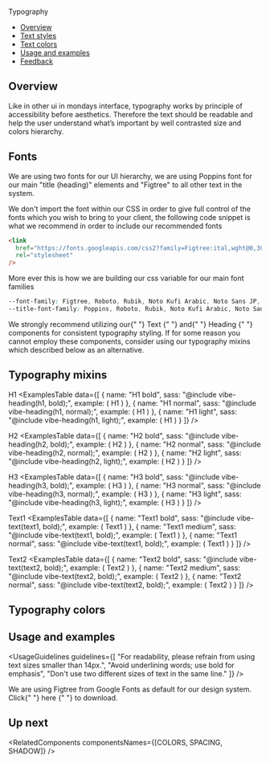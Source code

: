 
<Meta title="Foundations/Typography1" />

<!--- Component documentation -->

<ComponentName withFoundationBackground>Typography</ComponentName>

- [Overview](#overview)
- [Text styles](#text-styles)
- [Text colors](#text-colors)
- [Usage and examples](#usage-and-examples)
- [Feedback](#feedback)

## Overview

Like in other ui in mondays interface, typography works by principle of accessibility before aesthetics.
Therefore the text should be readable and help the user understand what’s important by well contrasted size and colors hierarchy.

## Fonts

We are using two fonts for our UI hierarchy, we are using Poppins font for our main "title (heading)" elements and "Figtree" to all other text in the system.

We don't import the font within our CSS in order to give full control of the fonts which you wish to bring to your client, the following code snippet is what we recommend in order to include our recommended fonts

```html
<link
  href="https://fonts.googleapis.com/css2?family=Figtree:ital,wght@0,300;0,400;0,500;0,600;0,700;0,800;0,900;1,300;1,400;1,500;1,600;1,700;1,800;1,900&family=Poppins:ital,wght@0,100;0,200;0,300;0,400;0,500;0,600;0,700;0,800;0,900;1,100;1,200;1,300;1,400;1,500;1,600;1,700;1,800;1,900&display=swap"
  rel="stylesheet"
/>
```

More ever this is how we are building our css variable for our main font families

```css
--font-family: Figtree, Roboto, Rubik, Noto Kufi Arabic, Noto Sans JP, sans-serif;
--title-font-family: Poppins, Roboto, Rubik, Noto Kufi Arabic, Noto Sans JP, sans-serif;
```

<Tip title="Check out our typography components">
  We strongly recommend utilizing our{" "}
  <Link size={Link.sizes.SMALL} withoutSpacing href="/?path=/docs/text-text--overview">
    Text
  </Link>{" "}
  and{" "}
  <Link size={Link.sizes.SMALL} withoutSpacing href="/?path=/docs/text-heading--overview">
    Heading
  </Link>{" "}
  components for consistent typography styling. If for some reason you cannot employ these components, consider using
  our typography mixins which described below as an alternative.
</Tip>

## Typography mixins

<Heading type={Heading.types.H1}>H1</Heading>
<ExamplesTable
  data={[
    {
      name: "H1 bold",
      sass: "@include vibe-heading(h1, bold);",
      example: (
        <Heading type={Heading.types.H1} weight={Heading.weights.BOLD}>
          H1
        </Heading>
      )
    },
    {
      name: "H1 normal",
      sass: "@include vibe-heading(h1, normal);",
      example: (
        <Heading type={Heading.types.H1} weight={Heading.weights.NORMAL}>
          H1
        </Heading>
      )
    },
    {
      name: "H1 light",
      sass: "@include vibe-heading(h1, light);",
      example: (
        <Heading type={Heading.types.H1} weight={Heading.weights.LIGHT}>
          H1
        </Heading>
      )
    }
  ]}
/>

<Heading type={Heading.types.H2}>H2</Heading>
<ExamplesTable
  data={[
    {
      name: "H2 bold",
      sass: "@include vibe-heading(h2, bold);",
      example: (
        <Heading type={Heading.types.H2} weight={Heading.weights.BOLD}>
          H2
        </Heading>
      )
    },
    {
      name: "H2 normal",
      sass: "@include vibe-heading(h2, normal);",
      example: (
        <Heading type={Heading.types.H2} weight={Heading.weights.NORMAL}>
          H2
        </Heading>
      )
    },
    {
      name: "H2 light",
      sass: "@include vibe-heading(h2, light);",
      example: (
        <Heading type={Heading.types.H2} weight={Heading.weights.LIGHT}>
          H2
        </Heading>
      )
    }
  ]}
/>

<Heading type={Heading.types.H3}>H3</Heading>
<ExamplesTable
  data={[
    {
      name: "H3 bold",
      sass: "@include vibe-heading(h3, bold);",
      example: (
        <Heading type={Heading.types.H3} weight={Heading.weights.BOLD}>
          H3
        </Heading>
      )
    },
    {
      name: "H3 normal",
      sass: "@include vibe-heading(h3, normal);",
      example: (
        <Heading type={Heading.types.H3} weight={Heading.weights.NORMAL}>
          H3
        </Heading>
      )
    },
    {
      name: "H3 light",
      sass: "@include vibe-heading(h3, light);",
      example: (
        <Heading type={Heading.types.H3} weight={Heading.weights.LIGHT}>
          H3
        </Heading>
      )
    }
  ]}
/>

<Text type={Text.types.TEXT1}>Text1</Text>
<ExamplesTable
  data={[
    {
      name: "Text1 bold",
      sass: "@include vibe-text(text1, bold);",
      example: (
        <Text type={Text.types.TEXT1} weight={Text.weights.MEDIUM}>
          Text1
        </Text>
      )
    },
    {
      name: "Text1 medium",
      sass: "@include vibe-text(text1, bold);",
      example: (
        <Text type={Text.types.TEXT1} weight={Text.weights.MEDIUM}>
          Text1
        </Text>
      )
    },
    {
      name: "Text1 normal",
      sass: "@include vibe-text(text1, bold);",
      example: (
        <Text type={Text.types.TEXT1} weight={Text.weights.NORMAL}>
          Text1
        </Text>
      )
    }
  ]}
/>

<Text type={Text.types.TEXT2}>Text2</Text>
<ExamplesTable
  data={[
    {
      name: "Text2 bold",
      sass: "@include vibe-text(text2, bold);",
      example: (
        <Text type={Text.types.TEXT2} weight={Text.weights.MEDIUM}>
          Text2
        </Text>
      )
    },
    {
      name: "Text2 medium",
      sass: "@include vibe-text(text2, bold);",
      example: (
        <Text type={Text.types.TEXT2} weight={Text.weights.MEDIUM}>
          Text2
        </Text>
      )
    },
    {
      name: "Text2 normal",
      sass: "@include vibe-text(text2, bold);",
      example: (
        <Text type={Text.types.TEXT2} weight={Text.weights.NORMAL}>
          Text2
        </Text>
      )
    }
  ]}
/>

## Typography colors

<TextColors />

## Usage and examples

<UsageGuidelines
  guidelines={[
    "For readability, please refrain from using text sizes smaller than 14px.",
    "Avoid underlining words; use bold for emphasis",
    "Don't use two different sizes of text in the same line."
  ]}
/>

<Tip title="What font to use?">
  We are using Figtree from Google Fonts as default for our design system. Click{" "}
  <Link size={Link.sizes.SMALL} href="https://fonts.google.com/specimen/Figtree" withoutSpacing>
    here
  </Link>{" "}
  to download.
</Tip>

<Frame className="monday-storybook-typography_image-container monday-storybook-typography_image-container--first">
  <img src={typographyExample1} alt="" className="monday-storybook-typography_popup-example" />
</Frame>
<Frame className="monday-storybook-typography_image-container">
  <img src={typographyExample2} alt="" className="monday-storybook-typography_timeline-example" />
</Frame>

## Up next

<RelatedComponents componentsNames={[COLORS, SPACING, SHADOW]} />
